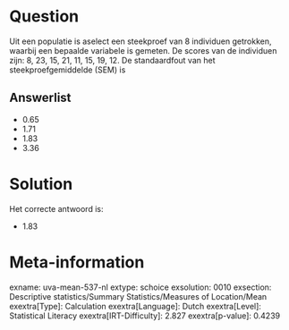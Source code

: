 Question
========

Uit een populatie is aselect een steekproef van 8 individuen getrokken,
waarbij een bepaalde variabele is gemeten. De scores van de individuen
zijn: 8, 23, 15, 21, 11, 15, 19, 12. De standaardfout van het
steekproefgemiddelde (SEM) is


Answerlist
----------

* 0.65
* 1.71
* 1.83
* 3.36

Solution
========

Het correcte antwoord is: 

* 1.83

Meta-information
================
exname: uva-mean-537-nl
extype: schoice
exsolution: 0010
exsection: Descriptive statistics/Summary Statistics/Measures of Location/Mean
exextra[Type]: Calculation
exextra[Language]: Dutch
exextra[Level]: Statistical Literacy
exextra[IRT-Difficulty]: 2.827
exextra[p-value]: 0.4239
